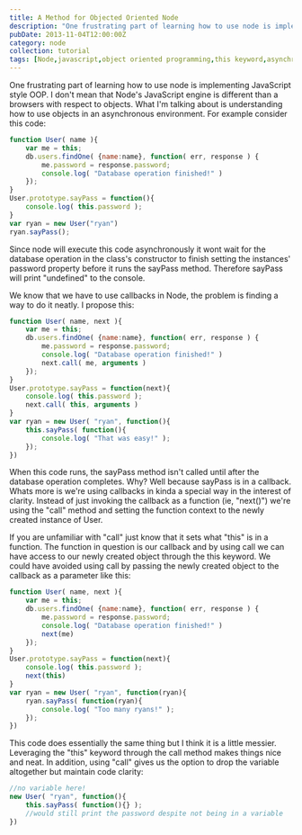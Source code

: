 ```yaml
---
title: A Method for Objected Oriented Node
description: "One frustrating part of learning how to use node is implementing JavaScript style OOP. I don't mean that Node's JavaScript engine is different than a browsers with respect to objects. What I'm talking about is understanding how to use objects in an asynchronous environment."
pubDate: 2013-11-04T12:00:00Z
category: node
collection: tutorial
tags: [Node,javascript,object oriented programming,this keyword,asynchronous ,callback,call]
---
```


One frustrating part of learning how to use node is implementing JavaScript style OOP. I don't mean that Node's JavaScript engine is different than a browsers with respect to objects. What I'm talking about is understanding how to use objects in an asynchronous environment. For example consider this code:

```javascript
function User( name ){
    var me = this;
    db.users.findOne( {name:name}, function( err, response ) {
        me.password = response.password;
        console.log( "Database operation finished!" )
    });
}
User.prototype.sayPass = function(){
    console.log( this.password );
}
var ryan = new User("ryan")
ryan.sayPass();
```


Since node will execute this code asynchronously it wont wait for the database operation in the class's constructor to finish setting the instances' password property before it runs the sayPass method. Therefore sayPass will print "undefined" to the console.

We know that we have to use callbacks in Node, the problem is finding a way to do it neatly. I propose this:

```javascript
function User( name, next ){
    var me = this;
    db.users.findOne( {name:name}, function( err, response ) {
        me.password = response.password;
        console.log( "Database operation finished!" )
        next.call( me, arguments )
    });
}
User.prototype.sayPass = function(next){
    console.log( this.password );
    next.call( this, arguments )
}
var ryan = new User( "ryan", function(){
    this.sayPass( function(){
        console.log( "That was easy!" );
    });
})
```

When this code runs, the sayPass method isn't called until after the database operation completes. Why? Well because sayPass is in a callback. Whats more is we're using callbacks in kinda a special way in the interest of clarity. Instead of just invoking the callback as a function (ie, "next()") we're using the "call" method and setting the function context to the newly created instance of User.

If you are unfamiliar with "call" just know that it sets what "this" is in a function. The function in question is our callback and by using call we can have access to our newly created object through the this keyword. We could have avoided using call by passing the newly created object to the callback as a parameter like this:

```javascript
function User( name, next ){
    var me = this;
    db.users.findOne( {name:name}, function( err, response ) {
        me.password = response.password;
        console.log( "Database operation finished!" )
        next(me)
    });
}
User.prototype.sayPass = function(next){
    console.log( this.password );
    next(this)
}
var ryan = new User( "ryan", function(ryan){
    ryan.sayPass( function(ryan){
        console.log( "Too many ryans!" );
    });
})
```

This code does essentially the same thing but I think it is a little messier. Leveraging the "this" keyword through the call method makes things nice and neat. In addition, using "call" gives us the option to drop the variable altogether but maintain code clarity:

```javascript
//no variable here!
new User( "ryan", function(){
    this.sayPass( function(){} );
    //would still print the password despite not being in a variable
})
```
